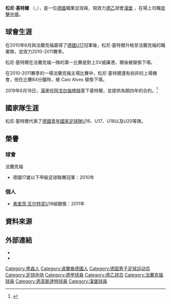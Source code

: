 {{noteTA|G1=足球|G2=德甲
|1=zh-cn:松尼;zh-hk:桑尼;zh-tw:桑尼;
|2=zh-cn:基特尔;zh-hk:傑圖;zh-tw:基特爾;
}}

{{Infobox football biography
| name           = 松尼·基特爾<br />Sonny Kittel
| image          = Sonny Kittel 2012.jpg
| fullname       = Sonny Kittel
| birth_date     = {{birth date and age|1993|1|6|df=y}}
| birth_place    = {{GER}}[[吉森|吉森]]
| height         = {{height|m=1.78}}
| position       = [[中場|攻擊中場]]
| currentclub    = [[汉堡体育俱乐部|漢堡]]
| clubnumber     = 10
| youthyears1    = 
| youthclubs1    = [[VfB_吉林|VfB 吉林]]
| youthyears2    = 1999–2012
| youthclubs2    = [[法蘭克福足球會|法蘭克福]]
| years1         = 2010–2016
| clubs1         = [[法蘭克福足球會|法蘭克福]]
| caps1          = 51
| goals1         = 3
| years2         = 2012–2013
| clubs2         = [[法蘭克福足球會|法蘭克福二隊]]
| caps2          = 8
| goals2         = 1
| years3         = 2016–2019
| clubs3         = [[因戈尔施塔特04足球俱乐部|因戈尔施塔特]]
| caps3          = 84
| goals3         = 22
| years4         = 2019–
| clubs4         = [[汉堡体育俱乐部|漢堡]]
| caps4          = 74
| goals4         = 22
| nationalyears1 = 2009
| nationalteam1  = [[德國青年國家足球隊|德國U16]]
| nationalcaps1  = 4
| nationalgoals1 = 0
| nationalyears2 = 2009–2010
| nationalteam2  = [[德國青年國家足球隊|德國U17]]
| nationalcaps2  = 12
| nationalgoals2 = 2
| nationalyears3 = 2010–2011
| nationalteam3  = [[德國青年國家足球隊|德國U18]]
| nationalcaps3  = 4
| nationalgoals3 = 0
| nationalyears4 = 2012–2013
| nationalteam4  = [[德國青年國家足球隊|德國U20]]
| nationalcaps4  = 3
| nationalgoals4 = 0
| pcupdate       = 2021年10月30日
| ntupdate       = 
}}
'''松尼·基特爾''' （{{lang-de|Sonny Kittel}}，{{bd|1993年|1月6日}}），是一位[[德國|德國]]職業足球員，現效力[[德乙|德乙]]球會[[汉堡体育俱乐部|漢堡]] ，在場上司職[[中場|攻擊中場]]。

== 球會生涯 ==
在2010年6月與法蘭克福贏得了[[德國青年國家足球隊|德國U17]]冠軍後，松尼·基特爾升格至法蘭克福的職業隊，並效力2010-2011賽季。 

松尼·基特爾在法蘭克福一隊的第一比賽是對上SV威廉港，爾後被替換下場。

在2010-2011賽季的一場法蘭克福主場比賽中，松尼·基特爾還有些許的上場機會，他在比賽84分鐘時，被 Caio Alves 替換下場。

2019年6月18日，[[汉堡体育俱乐部|漢堡]]從[[因戈尔施塔特04足球俱乐部|因戈尔施塔特]]簽下基特爾，並提供為期四年的合約。<ref>{{cite news |url=https://www.hsv.de/en/news/meldungen/saison-2019-20/juni-2019/hsv-sign-sonny-kittel/ |title=HSV SIGN SONNY KITTEL |publisher=hsv.de |date=2019-06-18 |accessdate=2019-06-18 |archive-date=2019-06-18 |archive-url=https://web.archive.org/web/20190618090808/https://www.hsv.de/en/news/meldungen/saison-2019-20/juni-2019/hsv-sign-sonny-kittel/ |dead-url=no }}</ref>

== 國家隊生涯 ==
松尼·基特爾代表了[[德國青年國家足球隊|德國青年國家足球隊]]U16、U17、U18以及U20等隊。

== 榮譽 ==
=== 球會 ===
;{{flagicon|GER}} 法蘭克福
* 德國17歲以下甲級足球聯賽冠軍：2010年

=== 個人 ===
*[[弗里茨·瓦尔特奖|弗里茨·瓦尔特奖]]U18組銀獎：2011年

== 資料來源 ==
{{Reflist}}

== 外部連結 ==
* {{Fussballdaten|kittelsonny|Sonny Kittel}}
* {{Soccerway|sonny-kittel/143853}}

{{漢堡球員名單}}
{{弗里茨·瓦尔特奖U18}}

{{DEFAULTSORT:Kittel, Sonny}}
[[Category:黑森人|Category:黑森人]]
[[Category:波蘭裔德國人|Category:波蘭裔德國人]]
[[Category:德国男子足球运动员|Category:德国男子足球运动员]]
[[Category:足球中场|Category:足球中场]]
[[Category:德甲球員|Category:德甲球員]]
[[Category:德乙球员|Category:德乙球员]]
[[Category:法蘭克福球員|Category:法蘭克福球員]]
[[Category:恩高斯達特球員|Category:恩高斯達特球員]]
[[Category:漢堡球員|Category:漢堡球員]]